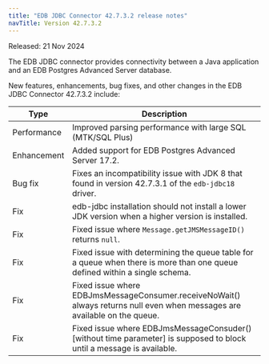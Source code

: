 ```yaml
---
title: "EDB JDBC Connector 42.7.3.2 release notes"
navTitle: Version 42.7.3.2
---
```


Released: 21 Nov 2024

The EDB JDBC connector provides connectivity between a Java application and an EDB Postgres Advanced Server database.

New features, enhancements, bug fixes, and other changes in the EDB JDBC Connector 42.7.3.2 include:

| Type                | Description                                                                                                                                                                                                                                                                                                                                                                                                                                                                                            
|---------------------|-----------------------------------------------------------------------------------------------------------------------------------------------------------------------------------------------------------------------------------------------------------------------------------|
| Performance         | Improved parsing performance with large SQL (MTK/SQL Plus)                                                                                                                                                                                                                        |                                                                                                                                                                                                                                                           
| Enhancement         | Added support for EDB Postgres Advanced Server 17.2.                                                                                                                                                                                                                               |                                                                                                                                                                                                                                                                                                                                                                          
| Bug fix                 | Fixes an incompatibility issue with JDK 8 that found in version 42.7.3.1 of the `edb-jdbc18` driver.                                                                                                                                                                                                           |                                                   
| Fix                 | edb-jdbc installation should not install a lower JDK version when a higher version is installed.                                                                                                                                                                                  |                                                                                                                                                                                                                                                                                                                                                       
| Fix                 | Fixed issue where `Message.getJMSMessageID()` returns `null`.                                                                                                                                                                                                                         |                                                                                                                                                                                                                                                                                                                                                 
| Fix                 | Fixed issue with determining the queue table for a queue when there is more than one queue defined within a single schema.                                                                                                                                                        |                                                                                                                                                                                                                                                                                                                                                                                                     
| Fix                 | Fixed issue where EDBJmsMessageConsumer.receiveNoWait() always returns null even when messages are available on the queue.
| Fix                 | Fixed issue where EDBJmsMessageConsuder() [without time parameter] is supposed to block until a message is available.                                                                                                                                                                                                                                                                                 |                                                                                                                                                                                                                                                                            


                                     

 







